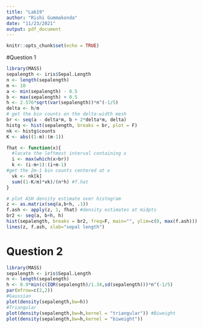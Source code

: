 ```yaml
---
title: "Lab19"
author: "Rishi Gummakonda"
date: "11/23/2021"
output: pdf_document
---
```


```r
knitr::opts_chunk$set(echo = TRUE)
```

#Question 1

```r

library(MASS)
sepalength <- iris$Sepal.Length
n <- length(sepalength)
m <- 10
a <- min(sepalength) - 0.5
b <- max(sepalength) + 0.5
h <- 2.576*sqrt(var(sepalength))*n^(-1/5)
delta <- h/m
# get the bin counts on the delta-width mesh
br <- seq(a - delta*m, b + 2*delta*m, delta) 
histg <- hist(sepalength, breaks = br, plot = F)
nk <- histg$counts
K <- abs((1-m):(m-1))

fhat <- function(x){
  #locate the leftmost interval containing x
  i <- max(which(x>br))
  k <- (i-m+1):(i+m-1)
#get the 2m-1 bin counts centered at x 
  vk <- nk[k]
  sum((1-K/m)*vk)/(n*h) #f.hat
}

# plot ASH density estimate over histogram
z <- as.matrix(seq(a,b+h, .1))
f.ash <- apply(z, 1, fhat) #density estimates at midpts
br2 <- seq(a, b+h, h)
hist(sepalength, breaks = br2, freq=F, main="", ylim=c(0, max(f.ash))) 
lines(z, f.ash, xlab="sepal length")

```


# Question 2

```r
library(MASS)
sepalength <- iris$Sepal.Length
n <- length(sepalength)
h <- 0.9*min(c(IQR(sepalength)/1.34,sd(sepalength)))*n^(-1/5) 
par(mfrow=c(2,2))
#Gaussian
plot(density(sepalength,bw=h))
#Triangular
plot(density(sepalength,bw=h,kernel = "triangular")) #Biweight
plot(density(sepalength,bw=h,kernel = "biweight"))
```

